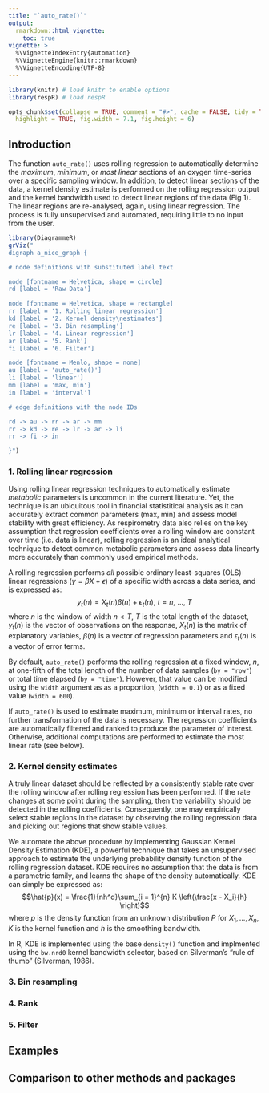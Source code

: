 ```yaml
---
title: "`auto_rate()`"
output:
  rmarkdown::html_vignette:
    toc: true
vignette: >
  %\VignetteIndexEntry{automation}
  %\VignetteEngine{knitr::rmarkdown}
  %\VignetteEncoding{UTF-8}
---
```


```r
library(knitr) # load knitr to enable options
library(respR) # load respR

opts_chunk$set(collapse = TRUE, comment = "#>", cache = FALSE, tidy = TRUE,
  highlight = TRUE, fig.width = 7.1, fig.height = 6)
```

## Introduction

The function `auto_rate()` uses rolling regression to automatically determine the *maximum*, *minimum*, or *most linear* sections of an oxygen time-series over a specific sampling window. In addition, to detect linear sections of the data, a kernel density estimate is performed on the rolling regression output and the kernel bandwidth used to detect linear regions of the data (Fig 1). The linear regions are re-analysed, again, using linear regression. The process is fully unsupervised and automated, requiring little to no input from the user.

<!-- ### Working in the Tidyverse -->

<!-- `respR` integrates nicely in the [Tidyverse](https://www.tidyverse.org/), specifically with `dplyr` functions e.g. `select()`, `filter()` and `mutate()`, and `magrittr` pipe operators ("`%>%`") to clearly express workflows in an organised sequence. For more information about using pipes in particular, see the ["Pipes" chapter](http://r4ds.had.co.nz/pipes.html) in the online R for Data Science book. -->

<!-- We load the data, `sardine.rd`, which contains approximately 2.1 hours (7,513 data points) of a single respirometry experiment. -->

<!-- ```{r} -->
<!-- library(respR) -->
<!-- data("sardine.rd") -->
<!-- ?sardine.rd # run this to see notes about the dataset -->
<!-- ``` -->


```r
library(DiagrammeR)
grViz("
digraph a_nice_graph {

# node definitions with substituted label text

node [fontname = Helvetica, shape = circle]        
rd [label = 'Raw Data']

node [fontname = Helvetica, shape = rectangle]        
rr [label = '1. Rolling linear regression']
kd [label = '2. Kernel density\nestimates']
re [label = '3. Bin resampling']
lr [label = '4. Linear regression']
ar [label = '5. Rank']
fi [label = '6. Filter']

node [fontname = Menlo, shape = none]
au [label = 'auto_rate()']
li [label = 'linear']
mm [label = 'max, min']
in [label = 'interval']

# edge definitions with the node IDs

rd -> au -> rr -> ar -> mm
rr -> kd -> re -> lr -> ar -> li
rr -> fi -> in

}")
```


### 1. Rolling linear regression

Using rolling linear regression techniques to automatically estimate *metabolic* parameters is uncommon in the current literature. Yet, the technique is an ubiquitous tool in financial statistitical analysis as it can accurately extract common parameters (max, min) and assess model stability with great efficiency. As respirometry data also relies on the key assumption that regression coefficients over a rolling window are constant over time (i.e. data is linear), rolling regression is an ideal analytical technique to detect common metabolic parameters and assess data linearty more accurately than commonly used empirical methods. 

A rolling regression performs *all* possible ordinary least-squares (OLS) linear regressions $(y = \beta X + \epsilon)$ of a specific width across a data series, and is expressed as: $$y_t(n) = X_t(n) \beta (n) + \epsilon_t(n), \ t = n,\ ...,\ T$$ where $n$ is the window of width $n < T$, $T$ is the total length of the dataset, $y_t(n)$ is the vector of observations on the response, $X_t(n)$ is the matrix of explanatory variables, $\beta (n)$ is a vector of regression parameters and $\epsilon_t(n)$ is a vector of error terms.

By default, `auto_rate()` performs the rolling regression at a fixed window, $n$, at one-fifth of the total length of the number of data samples (`by = "row"`) or total time elapsed (`by = "time"`). However, that value can be modified using the `width` argument as as a proportion, (`width = 0.1`) or as a fixed value  (`width = 600`).

If `auto_rate()` is used to estimate maximum, minimum or interval rates, no further transformation of the data is necessary. The regression coefficients are automatically filtered and ranked to produce the parameter of interest. Otherwise, additional computations are performed to estimate the most linear rate (see below). 

<!-- Any value less than 1 is automatically assumed to define a proportion, and is multiplied by the total number of samples (or total time elapsed) in the data before it is used.  -->


### 2. Kernel density estimates

<!-- The analysis of time-series data in both fields rely on the *same* key assumption that their parameters are constant over time (i.e. data is linear).  -->
<!-- When paired with kernel density estimation, the process of detecting linear stability and identifying the most linear (stable) sections of respirometry data can be automated. -->

A truly linear dataset should be reflected by a consistently stable rate over the rolling window after rolling regression has been performed. If the rate changes at some point during the sampling, then the variability should be detected in the rolling coefficients. Consequently, one may empirically select stable regions in the dataset by observing the rolling regression data and picking out regions that show stable values. 

We automate the above procedure by implementing Gaussian Kernel Density Estimation (KDE), a powerful technique that takes an unsupervised approach to estimate the underlying probability density function of the rolling regression dataset. KDE requires no assumption that the data is from a parametric family, and learns the shape of the density automatically. KDE can simply be expressed as: $$\hat{p}(x) = \frac{1}{nh^d}\sum_{i = 1}^{n} K \left(\frac{x - X_i}{h} \right)$$ where $p$ is the density function from an unknown distribution $P$ for $X_1,...,X_n$, $K$ is the kernel function and $h$ is the smoothing bandwidth. 

In R, KDE is implemented using the base `density()` function and implmented using the `bw.nrd0` kernel bandwidth selector, based on Silverman's "rule of thumb" (Silverman, 1986).

### 3. Bin resampling

### 4. Rank

### 5. Filter

## Examples

## Comparison to other methods and packages {#compare}

